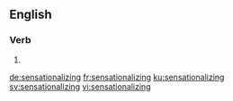 ==English==

===Verb===
{{head|en|present participle}}

# {{present participle of|sensationalize|lang=en}}

[[de:sensationalizing]]
[[fr:sensationalizing]]
[[ku:sensationalizing]]
[[sv:sensationalizing]]
[[vi:sensationalizing]]